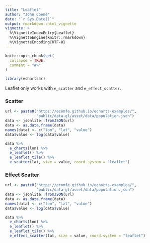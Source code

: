 ```yaml
---
title: "Leaflet"
author: "John Coene"
date: "`r Sys.Date()`"
output: rmarkdown::html_vignette
vignette: >
  %\VignetteIndexEntry{Leaflet}
  %\VignetteEngine{knitr::rmarkdown}
  %\VignetteEncoding{UTF-8}
---
```


```r
knitr::opts_chunk$set(
  collapse = TRUE,
  comment = "#>"
)

library(echarts4r)
```

Leaflet only works with `e_scatter` and `e_effect_scatter`.

### Scatter

```r
url <- paste0("https://ecomfe.github.io/echarts-examples/",
              "public/data-gl/asset/data/population.json")
data <- jsonlite::fromJSON(url)
data <- as.data.frame(data)
names(data) <- c("lon", "lat", "value")
data$value <- log(data$value)

data %>% 
  e_charts(lon) %>% 
  e_leaflet() %>%
  e_leaflet_tile() %>%  
  e_scatter(lat, size = value, coord.system = "leaflet")
```

### Effect Scatter

```r
url <- paste0("https://ecomfe.github.io/echarts-examples/",
              "public/data-gl/asset/data/population.json")
data <- jsonlite::fromJSON(url)
data <- as.data.frame(data)
names(data) <- c("lon", "lat", "value")
data$value <- log(data$value)

data %>% 
  e_charts(lon) %>% 
  e_leaflet() %>%
  e_leaflet_tile() %>%  
  e_effect_scatter(lat, size = value, coord.system = "leaflet")
```
